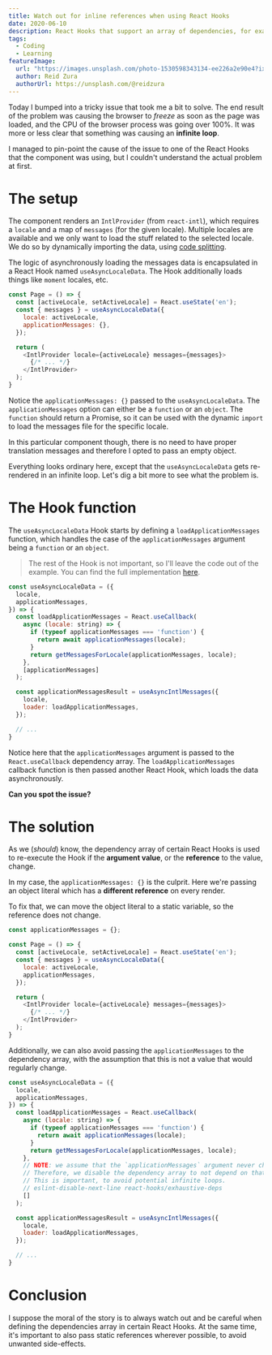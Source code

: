 ```yaml
---
title: Watch out for inline references when using React Hooks
date: 2020-06-10
description: React Hooks that support an array of dependencies, for example useEffect or useCallback, might trigger undesired effects if a dependency argument is not a fixed reference.
tags:
  - Coding
  - Learning
featureImage:
  url: "https://images.unsplash.com/photo-1530598343134-ee226a2e90e4?ixlib=rb-1.2.1&ixid=eyJhcHBfaWQiOjEyMDd9&auto=format&fit=crop&w=900&q=60"
  author: Reid Zura
  authorUrl: https://unsplash.com/@reidzura
---
```


Today I bumped into a tricky issue that took me a bit to solve. The end result of the problem was causing the browser to _freeze_ as soon as the page was loaded, and the CPU of the browser process was going over 100%. It was more or less clear that something was causing an **infinite loop**.

I managed to pin-point the cause of the issue to one of the React Hooks that the component was using, but I couldn't understand the actual problem at first.

# The setup

The component renders an `IntlProvider` (from `react-intl`), which requires a `locale` and a map of `messages` (for the given locale). Multiple locales are available and we only want to load the stuff related to the selected locale. We do so by dynamically importing the data, using [code splitting](https://reactjs.org/docs/code-splitting.html).

The logic of asynchronously loading the messages data is encapsulated in a React Hook named `useAsyncLocaleData`. The Hook additionally loads things like `moment` locales, etc.

```js highlightLines="3-6"
const Page = () => {
  const [activeLocale, setActiveLocale] = React.useState('en');
  const { messages } = useAsyncLocaleData({
    locale: activeLocale,
    applicationMessages: {},
  });

  return (
    <IntlProvider locale={activeLocale} messages={messages}>
      {/* ... */}
    </IntlProvider>
  );
}
```

Notice the `applicationMessages: {}` passed to the `useAsyncLocaleData`. The `applicationMessages` option can either be a `function` or an `object`. The `function` should return a Promise, so it can be used with the dynamic `import` to load the messages file for the specific locale.

In this particular component though, there is no need to have proper translation messages and therefore I opted to pass an empty object.

Everything looks ordinary here, except that the `useAsyncLocaleData` gets re-rendered in an infinite loop. Let's dig a bit more to see what the problem is.

# The Hook function

The `useAsyncLocaleData` Hook starts by defining a `loadApplicationMessages` function, which handles the case of the `applicationMessages` argument being a `function` or an `object`.

> The rest of the Hook is not important, so I'll leave the code out of the example. You can find the full implementation [here](https://github.com/commercetools/merchant-center-application-kit/blob/aabc88f23b58946aa5619c0fb58a2bddbfcae146/packages/i18n/src/async-locale-data/async-locale-data.tsx#L37-L73).

```js highlightLines="3,12,17"
const useAsyncLocaleData = ({
  locale,
  applicationMessages,
}) => {
  const loadApplicationMessages = React.useCallback(
    async (locale: string) => {
      if (typeof applicationMessages === 'function') {
        return await applicationMessages(locale);
      }
      return getMessagesForLocale(applicationMessages, locale);
    },
    [applicationMessages]
  );

  const applicationMessagesResult = useAsyncIntlMessages({
    locale,
    loader: loadApplicationMessages,
  });

  // ...
}
```

Notice here that the `applicationMessages` argument is passed to the `React.useCallback` dependency array. The `loadApplicationMessages` callback function is then passed another React Hook, which loads the data asynchronously.

**Can you spot the issue?**

# The solution

As we (_should_) know, the dependency array of certain React Hooks is used to re-execute the Hook if the **argument value**, or the **reference** to the value, change.

In my case, the `applicationMessages: {}` is the culprit. Here we're passing an object literal which has a **different reference** on every render.

To fix that, we can move the object literal to a static variable, so the reference does not change.

```js highlightLines="1,7"
const applicationMessages = {};

const Page = () => {
  const [activeLocale, setActiveLocale] = React.useState('en');
  const { messages } = useAsyncLocaleData({
    locale: activeLocale,
    applicationMessages,
  });

  return (
    <IntlProvider locale={activeLocale} messages={messages}>
      {/* ... */}
    </IntlProvider>
  );
}
```

Additionally, we can also avoid passing the `applicationMessages` to the dependency array, with the assumption that this is not a value that would regularly change.

```js highlightLines="12-14,16"
const useAsyncLocaleData = ({
  locale,
  applicationMessages,
}) => {
  const loadApplicationMessages = React.useCallback(
    async (locale: string) => {
      if (typeof applicationMessages === 'function') {
        return await applicationMessages(locale);
      }
      return getMessagesForLocale(applicationMessages, locale);
    },
    // NOTE: we assume that the `applicationMessages` argument never changes.
    // Therefore, we disable the dependency array to not depend on that argument.
    // This is important, to avoid potential infinite loops.
    // eslint-disable-next-line react-hooks/exhaustive-deps
    []
  );

  const applicationMessagesResult = useAsyncIntlMessages({
    locale,
    loader: loadApplicationMessages,
  });

  // ...
}
```

# Conclusion

I suppose the moral of the story is to always watch out and be careful when defining the dependencies array in certain React Hooks. At the same time, it's important to also pass static references wherever possible, to avoid unwanted side-effects.
